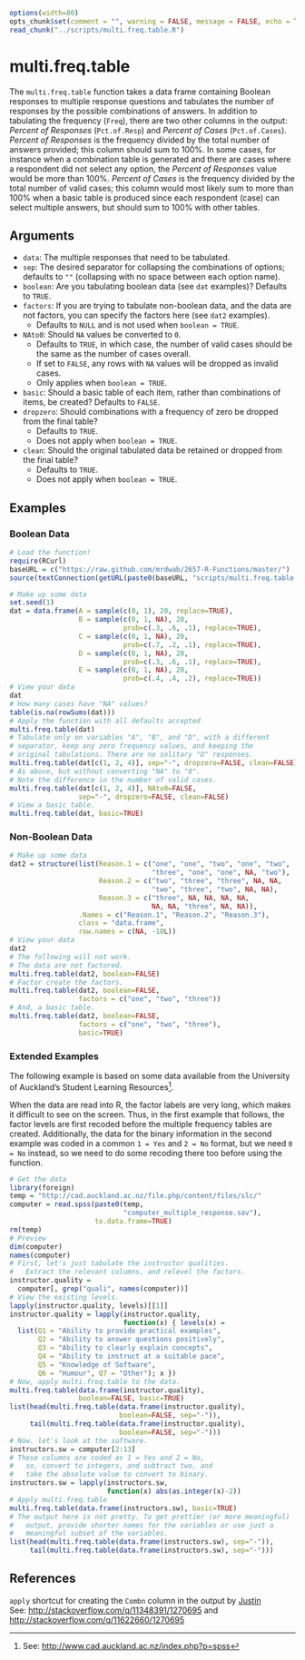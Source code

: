 
```r
options(width=80)
opts_chunk$set(comment = "", warning = FALSE, message = FALSE, echo = TRUE, tidy = FALSE, size="small")
read_chunk("../scripts/multi.freq.table.R")
```

# multi.freq.table

The `multi.freq.table` function takes a data frame containing Boolean responses to multiple response questions and tabulates the number of responses by the possible combinations of answers. In addition to tabulating the frequency (`Freq`), there are two other columns in the output: *Percent of Responses* (`Pct.of.Resp`) and *Percent of Cases* (`Pct.of.Cases`). *Percent of Responses* is the frequency divided by the total number of answers provided; this column should sum to 100%. In some cases, for instance when a combination table is generated and there are cases where a respondent did not select any option, the *Percent of Responses* value would be more than 100%. *Percent of Cases* is the frequency divided by the total number of valid cases; this column would most likely sum to more than 100% when a basic table is produced since each respondent (case) can select multiple answers, but should sum to 100% with other tables.

## Arguments

* `data`: The multiple responses that need to be tabulated.
* `sep`: The desired separator for collapsing the combinations of options; defaults to `""` (collapsing with no space between each option name).
* `boolean`: Are you tabulating boolean data (see `dat` examples)? Defaults to `TRUE`.
* `factors`: If you are trying to tabulate non-boolean data, and the data are not factors, you can specify the factors here (see `dat2` examples). 
    * Defaults to `NULL` and is not used when `boolean = TRUE`.
* `NAto0`: Should `NA` values be converted to `0`.
    * Defaults to `TRUE`, in which case, the number of valid cases should be the same as the number of cases overall.
    * If set to `FALSE`, any rows with `NA` values will be dropped as invalid cases.
    * Only applies when `boolean = TRUE`.
* `basic`: Should a basic table of each item, rather than combinations of items, be created? Defaults to `FALSE`.
* `dropzero`: Should combinations with a frequency of zero be dropped from the final table? 
    * Defaults to `TRUE`.
    * Does not apply when `boolean = TRUE`.
* `clean`: Should the original tabulated data be retained or dropped from the final table? 
    * Defaults to `TRUE`.
    * Does not apply when `boolean = TRUE`.

## Examples

### Boolean Data

```r
# Load the function!
require(RCurl)
baseURL = c("https://raw.github.com/mrdwab/2657-R-Functions/master/")
source(textConnection(getURL(paste0(baseURL, "scripts/multi.freq.table.R"))))

# Make up some data
set.seed(1)
dat = data.frame(A = sample(c(0, 1), 20, replace=TRUE),
                 B = sample(c(0, 1, NA), 20, 
                            prob=c(.3, .6, .1), replace=TRUE),
                 C = sample(c(0, 1, NA), 20, 
                            prob=c(.7, .2, .1), replace=TRUE),
                 D = sample(c(0, 1, NA), 20, 
                            prob=c(.3, .6, .1), replace=TRUE),
                 E = sample(c(0, 1, NA), 20, 
                            prob=c(.4, .4, .2), replace=TRUE))
# View your data
dat
# How many cases have "NA" values?
table(is.na(rowSums(dat)))
# Apply the function with all defaults accepted
multi.freq.table(dat)
# Tabulate only on variables "A", "B", and "D", with a different
# separator, keep any zero frequency values, and keeping the 
# original tabulations. There are no solitary "D" responses.
multi.freq.table(dat[c(1, 2, 4)], sep="-", dropzero=FALSE, clean=FALSE)
# As above, but without converting "NA" to "0".
# Note the difference in the number of valid cases.
multi.freq.table(dat[c(1, 2, 4)], NAto0=FALSE, 
                 sep="-", dropzero=FALSE, clean=FALSE)
# View a basic table.
multi.freq.table(dat, basic=TRUE)
```

### Non-Boolean Data

```r
# Make up some data
dat2 = structure(list(Reason.1 = c("one", "one", "two", "one", "two", 
                                   "three", "one", "one", NA, "two"), 
                      Reason.2 = c("two", "three", "three", NA, NA, 
                                   "two", "three", "two", NA, NA), 
                      Reason.3 = c("three", NA, NA, NA, NA, 
                                   NA, NA, "three", NA, NA)), 
                 .Names = c("Reason.1", "Reason.2", "Reason.3"), 
                 class = "data.frame", 
                 row.names = c(NA, -10L))
# View your data
dat2
# The following will not work.
# The data are not factored.
multi.freq.table(dat2, boolean=FALSE)
# Factor create the factors.
multi.freq.table(dat2, boolean=FALSE, 
                 factors = c("one", "two", "three"))
# And, a basic table.
multi.freq.table(dat2, boolean=FALSE,
                 factors = c("one", "two", "three"),
                 basic=TRUE)
```

### Extended Examples

The following example is based on some data available from the University of Auckland's Student Learning Resources^[See: [http://www.cad.auckland.ac.nz/index.php?p=spss](http://www.cad.auckland.ac.nz/index.php?p=spss)].

When the data are read into R, the factor labels are very long, which makes it difficult to see on the screen. Thus, in the first example that follows, the factor levels are first recoded before the multiple frequency tables are created. Additionally, the data for the binary information in the second example was coded in a common `1 = Yes` and `2 = No` format, but we need `0 = No` instead, so we need to do some recoding there too before using the function.


```r
# Get the data
library(foreign)
temp = "http://cad.auckland.ac.nz/file.php/content/files/slc/"
computer = read.spss(paste0(temp, 
                            "computer_multiple_response.sav"), 
                     to.data.frame=TRUE)
rm(temp)
# Preview 
dim(computer)
names(computer)
# First, let's just tabulate the instructor qualities.
#   Extract the relevant columns, and relevel the factors.
instructor.quality = 
  computer[, grep("quali", names(computer))]
# View the existing levels.
lapply(instructor.quality, levels)[[1]]
instructor.quality = lapply(instructor.quality,
                            function(x) { levels(x) = 
  list(Q1 = "Ability to provide practical examples",
       Q2 = "Ability to answer questions positively",
       Q3 = "Ability to clearly explain concepts",
       Q4 = "Ability to instruct at a suitable pace",
       Q5 = "Knowledge of Software",
       Q6 = "Humour", Q7 = "Other"); x })
# Now, apply multi.freq.table to the data.
multi.freq.table(data.frame(instructor.quality),
                 boolean=FALSE, basic=TRUE)
list(head(multi.freq.table(data.frame(instructor.quality),
                           boolean=FALSE, sep="-")),
     tail(multi.freq.table(data.frame(instructor.quality),
                           boolean=FALSE, sep="-")))
# Now. let's look at the software.
instructors.sw = computer[2:13]
# These columns are coded as 1 = Yes and 2 = No,
#   so, convert to integers, and subtract two, and
#   take the absolute value to convert to binary.
instructors.sw = lapply(instructors.sw, 
                        function(x) abs(as.integer(x)-2))
# Apply multi.freq.table
multi.freq.table(data.frame(instructors.sw), basic=TRUE)
# The output here is not pretty. To get prettier (or more meaningful)
#   output, provide shorter names for the variables or use just a
#   meaningful subset of the variables.
list(head(multi.freq.table(data.frame(instructors.sw), sep="-")),
     tail(multi.freq.table(data.frame(instructors.sw), sep="-")))
```


## References

`apply` shortcut for creating the `Combn` column in the output by [Justin](http://stackoverflow.com/users/906490/justin)  
See: [http://stackoverflow.com/q/11348391/1270695](http://stackoverflow.com/q/11348391/1270695) and [http://stackoverflow.com/q/11622660/1270695](http://stackoverflow.com/q/11622660/1270695)

\cleardoublepage
